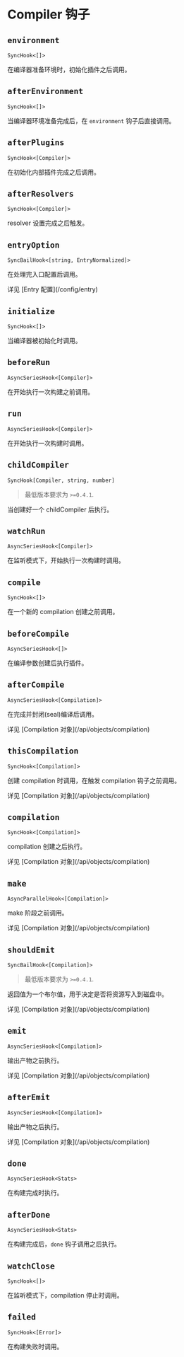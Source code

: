 
# Compiler 钩子

## `environment`

`SyncHook<[]>`

在编译器准备环境时，初始化插件之后调用。

## `afterEnvironment`

`SyncHook<[]>`

当编译器环境准备完成后，在 `environment` 钩子后直接调用。

## `afterPlugins`

`SyncHook<[Compiler]>`

<Collapse>
  <CollapsePanel
    className="collapse-code-panel"
    header="Compiler.ts"
    key="Compiler"
  >
    <CompilerType />
  </CollapsePanel>
</Collapse>

在初始化内部插件完成之后调用。

## `afterResolvers`

`SyncHook<[Compiler]>`

resolver 设置完成之后触发。

<Collapse>
  <CollapsePanel
    className="collapse-code-panel"
    header="Compiler.ts"
    key="Compiler"
  >
    <CompilerType />
  </CollapsePanel>
</Collapse>

## `entryOption`

`SyncBailHook<[string, EntryNormalized]>`

在处理完入口配置后调用。

<Collapse>
  <CollapsePanel header="EntryNormalized.ts" key="EntryNormalized">
    详见 [Entry 配置](/config/entry)
  </CollapsePanel>
</Collapse>

## `initialize`

`SyncHook<[]>`

当编译器被初始化时调用。

## `beforeRun`

`AsyncSeriesHook<[Compiler]>`

在开始执行一次构建之前调用。

<Collapse>
  <CollapsePanel
    className="collapse-code-panel"
    header="Compiler.ts"
    key="Compiler"
  >
    <CompilerType />
  </CollapsePanel>
</Collapse>

## `run`

`AsyncSeriesHook<[Compiler]>`

在开始执行一次构建时调用。

<Collapse>
  <CollapsePanel
    className="collapse-code-panel"
    header="Compiler.ts"
    key="Compiler"
  >
    <CompilerType />
  </CollapsePanel>
</Collapse>

## `childCompiler`

`SyncHook[Compiler, string, number]`

> 最低版本要求为 `>=0.4.1`.

当创建好一个 childCompiler 后执行。

<Collapse>
  <CollapsePanel
    className="collapse-code-panel"
    header="Compiler.ts"
    key="Compiler"
  >
    <CompilerType />
  </CollapsePanel>
</Collapse>

## `watchRun`

`AsyncSeriesHook<[Compiler]>`

在监听模式下，开始执行一次构建时调用。

<Collapse>
  <CollapsePanel
    className="collapse-code-panel"
    header="Compiler.ts"
    key="Compiler"
  >
    <CompilerType />
  </CollapsePanel>
</Collapse>

## `compile`

`SyncHook<[]>`

在一个新的 compilation 创建之前调用。

## `beforeCompile`

`AsyncSeriesHook<[]>`

在编译参数创建后执行插件。

## `afterCompile`

`AsyncSeriesHook<[Compilation]>`

在完成并封闭(seal)编译后调用。

<Collapse>
  <CollapsePanel header="Compilation.ts" key="Compilation">
    详见 [Compilation 对象](/api/objects/compilation)
  </CollapsePanel>
</Collapse>

## `thisCompilation`

`SyncHook<[Compilation]>`

创建 compilation 时调用，在触发 compilation 钩子之前调用。

<Collapse>
  <CollapsePanel header="Compilation.ts" key="Compilation">
    详见 [Compilation 对象](/api/objects/compilation)
  </CollapsePanel>
</Collapse>

## `compilation`

`SyncHook<[Compilation]>`

compilation 创建之后执行。

<Collapse>
  <CollapsePanel header="Compilation.ts" key="Compilation">
    详见 [Compilation 对象](/api/objects/compilation)
  </CollapsePanel>
</Collapse>

## `make`

`AsyncParallelHook<[Compilation]>`

make 阶段之前调用。

<Collapse>
  <CollapsePanel header="Compilation.ts" key="Compilation">
    详见 [Compilation 对象](/api/objects/compilation)
  </CollapsePanel>
</Collapse>

## `shouldEmit`

`SyncBailHook<[Compilation]>`

> 最低版本要求为 `>=0.4.1`.

返回值为一个布尔值，用于决定是否将资源写入到磁盘中。

<Collapse>
  <CollapsePanel header="Compilation.ts" key="Compilation">
    详见 [Compilation 对象](/api/objects/compilation)
  </CollapsePanel>
</Collapse>

## `emit`

`AsyncSeriesHook<[Compilation]>`

输出产物之前执行。

<Collapse>
  <CollapsePanel header="Compilation.ts" key="Compilation">
    详见 [Compilation 对象](/api/objects/compilation)
  </CollapsePanel>
</Collapse>

## `afterEmit`

`AsyncSeriesHook<[Compilation]>`

输出产物之后执行。

<Collapse>
  <CollapsePanel header="Compilation.ts" key="Compilation">
    详见 [Compilation 对象](/api/objects/compilation)
  </CollapsePanel>
</Collapse>

## `done`

`AsyncSeriesHook<Stats>`

<Collapse>
  <CollapsePanel className="collapse-code-panel" header="Stats.ts" key="Stats">
    <StatsType />
  </CollapsePanel>
</Collapse>

在构建完成时执行。

## `afterDone`

`AsyncSeriesHook<Stats>`

在构建完成后，`done` 钩子调用之后执行。

<Collapse>
  <CollapsePanel className="collapse-code-panel" header="Stats.ts" key="Stats">
    <StatsType />
  </CollapsePanel>
</Collapse>

## `watchClose`

`SyncHook<[]>`

在监听模式下，compilation 停止时调用。

## `failed`

`SyncHook<[Error]>`

在构建失败时调用。

